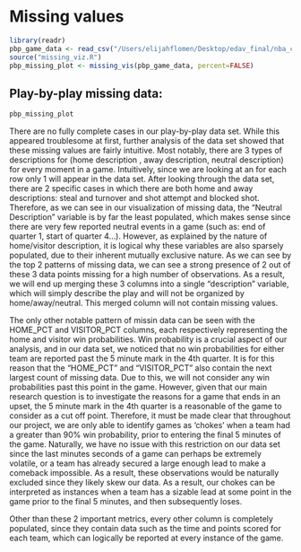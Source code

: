 # Missing values


```r
library(readr)
pbp_game_data <- read_csv("/Users/elijahflomen/Desktop/edav_final/nba_chokes/data/missing_pbp_data.csv")
source("missing_viz.R")
pbp_missing_plot <- missing_vis(pbp_game_data, percent=FALSE)
```

## Play-by-play missing data: 
```r
pbp_missing_plot
```

There are no fully complete cases in our play-by-play data set. While this appeared troublesome at first, further analysis of the data set showed that these missing values are fairly intuitive. Most notably, there are 3 types of descriptions for (home description , away description, neutral description) for every moment in a game. Intuitively, since we are looking at an for each row only 1 will appear in the data set. After looking through the data set, there are 2 specific cases in which there are both home and away descriptions: steal and turnover and shot attempt and blocked shot. Therefore, as we can see in our visualization of missing data, the "Neutral Description" variable is by far the least populated, which makes sense since there are very few reported neutral events in a game (such as: end of quarter 1, start of quarter 4...). However, as explained by the nature of home/visitor description, it is logical why these variables are also sparsely populated, due to their inherent mutually exclusive nature. As we can see by the top 2 patterns of missing data, we can see a strong presence of 2 out of these 3 data points missing for a high number of observations. As a result, we will end up merging these 3 columns into a single “description” variable, which will simply describe the play and will not be organized by home/away/neutral. This merged column will not contain missing values. 

The only other notable pattern of missin data can be seen with the HOME_PCT and VISITOR_PCT columns, each respectively representing the home and visitor win probabilities. Win probability is a crucial aspect of our analysis, and in our data set, we noticed that no win probabilities for either team are reported past the 5 minute mark in the 4th quarter. It is for this reason that the "HOME_PCT" and "VISITOR_PCT" also contain the next largest count of missing data. Due to this, we will not consider any win probabilities past this point in the game. However, given that our main research question is to investigate the reasons for a game that ends in an upset, the 5 minute mark in the 4th quarter is a reasonable  of the game to consider as a cut off point. Therefore, it must be made clear that throughout our project, we are only able to identify games as 'chokes' when a team had a greater than 90% win probability, prior to entering the final 5 minutes of the game. Naturally, we have no issue with this restriction on our data set since the last minutes seconds of a game can perhaps be extremely volatile, or a team has already secured a large enough lead to make a comeback impossible. As a result, these observations would be naturally excluded since they likely skew our data. As a result, our chokes can be interpreted as instances when a team has a sizable lead at some point in the game prior to the final 5 minutes, and then subsequently loses. 


Other than these 2 important metrics, every other column is completely populated, since they contain data such as the time and points scored for each team, which can logically be reported at every instance of the game. 
